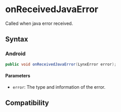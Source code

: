 # onReceivedJavaError

Called when java error received.

## Syntax

### Android

```java
public void onReceivedJavaError(LynxError error);
```

#### Parameters

- `error`: The type and information of the error.

## Compatibility


<LegacyCompatTable metadata="lynx-native-api/lynx-view-client/on-received-java-error" />